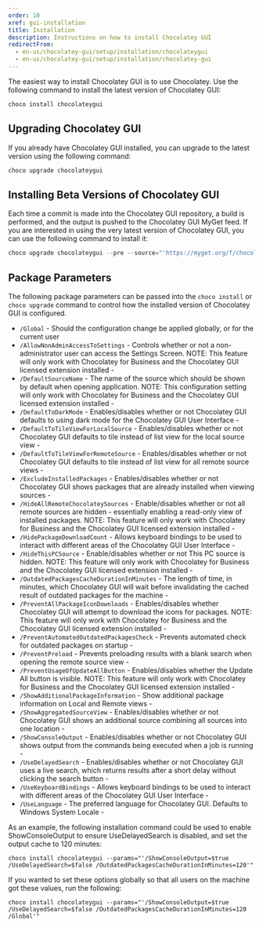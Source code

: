 ```yaml
---
order: 10
xref: gui-installation
title: Installation
description: Instructions on how to install Chocolatey GUI
redirectFrom:
  - en-us/chocolatey-gui/setup/installation/chocolateygui
  - en-us/chocolatey-gui/setup/installation/chocolatey-gui
---
```


The easiest way to install Chocolatey GUI is to use Chocolatey.  Use the
following command to install the latest version of Chocolatey GUI:

```powershell
choco install chocolateygui
```

## Upgrading Chocolatey GUI

If you already have Chocolatey GUI installed, you can upgrade to the latest
version using the following command:

```powershell
choco upgrade chocolateygui
```

## Installing Beta Versions of Chocolatey GUI

Each time a commit is made into the Chocolatey GUI repository, a build is
performed, and the output is pushed to the Chocolatey GUI MyGet feed.  If you
are interested in using the very latest version of Chocolatey GUI, you can use
the following command to install it:

```powershell
choco upgrade chocolateygui --pre --source="'https://myget.org/f/chocolateygui'"
```

 ## Package Parameters

The following package parameters can be passed into the `choco install` or `choco upgrade` command to control how the installed version of Chocolatey GUI is configured.

- `/Global` - Should the configuration change be applied globally, or for the current user
- `/AllowNonAdminAccessToSettings` - Controls whether or not a non-administrator user can access the Settings Screen. NOTE: This feature will only work with Chocolatey for Business and the Chocolatey GUI licensed extension installed - <Xref title="more info" value="allow-non-admin-access-to-settings" />
- `/DefaultSourceName` - The name of the source which should be shown by default when opening application. NOTE: This configuration setting will only work with Chocolatey for Business and the Chocolatey GUI licensed extension installed - <Xref title="more info" value="default-source-name" />
- `/DefaultToDarkMode` - Enables/disables whether or not Chocolatey GUI defaults to using dark mode for the Chocolatey GUI User Interface - <Xref title="more info" value="default-to-dark-mode" />
- `/DefaultToTileViewForLocalSource` - Enables/disables whether or not Chocolatey GUI defaults to tile instead of list view for the local source view - <Xref title="more info" value="default-to-tile-view-for-local-source" />
- `/DefaultToTileViewForRemoteSource` - Enables/disables whether or not Chocolatey GUI defaults to tile instead of list view for all remote source views - <Xref title="more info" value="default-to-tile-view-for-remote-source" />
- `/ExcludeInstalledPackages` - Enables/disables whether or not Chocolatey GUI shows packages that are already installed when viewing sources - <Xref title="more info" value="exclude-installed-packages" />
- `/HideAllRemoteChocolateySources` - Enable/disables whether or not all remote sources are hidden - essentially enabling a read-only view of installed packages. NOTE: This feature will only work with Chocolatey for Business and the Chocolatey GUI licensed extension installed - <Xref title="more info" value="hide-all-remote-chocolatey-sources" />
- `/HidePackageDownloadCount` - Allows keyboard bindings to be used to interact with different areas of the Chocolatey GUI User Interface - <Xref title="more info" value="hide-package-download-count" />
- `/HideThisPCSource` - Enable/disables whether or not This PC source is hidden. NOTE: This feature will only work with Chocolatey for Business and the Chocolatey GUI licensed extension installed - <Xref title="more info" value="hide-this-pc-source" />
- `/OutdatedPackagesCacheDurationInMinutes` - The length of time, in minutes, which Chocolatey GUI will wait before invalidating the cached result of outdated packages for the machine - <Xref title="more info" value="outdated-packages-cache-duration-in-minutes" />
- `/PreventAllPackageIconDownloads` - Enables/disables whether Chocolatey GUI will attempt to download the icons for packages. NOTE: This feature will only work with Chocolatey for Business and the Chocolatey GUI licensed extension installed - <Xref title="more info" value="prevent-all-package-icon-downloads" />
- `/PreventAutomatedOutdatedPackagesCheck` - Prevents automated check for outdated packages on startup - <Xref title="more info" value="prevent-automated-outdated-packages-check" />
- `/PreventPreload` - Prevents preloading results with a blank search when opening the remote source view - <Xref title="more info" value="prevent-preload" />
- `/PreventUsageOfUpdateAllButton` - Enables/disables whether the Update All button is visible. NOTE: This feature will only work with Chocolatey for Business and the Chocolatey GUI licensed extension installed - <Xref title="more info" value="prevent-usage-of-update-all-button" />
- `/ShowAdditionalPackageInformation` - Show additional package information on Local and Remote views - <Xref title="more info" value="show-additional-package-information" />
- `/ShowAggregatedSourceView` - Enables/disables whether or not Chocolatey GUI shows an additional source combining all sources into one location - <Xref title="more info" value="show-aggregated-source-view" />
- `/ShowConsoleOutput` - Enables/disables whether or not Chocolatey GUI shows output from the commands being executed when a job is running - <Xref title="more info" value="show-console-output" />
- `/UseDelayedSearch` - Enables/disables whether or not Chocolatey GUI uses a live search, which returns results after a short delay without clicking the search button - <Xref title="more info" value="use-delayed-search" />
- `/UseKeyboardBindings` - Allows keyboard bindings to be used to interact with different areas of the Chocolatey GUI User Interface - <Xref title="more info" value="use-keyboard-bindings" />
- `/UseLanguage` - The preferred language for Chocolatey GUI. Defaults to Windows System Locale - <Xref title="more info" value="use-language" />

As an example, the following installation command could be used to enable ShowConsoleOutput to ensure UseDelayedSearch is disabled, and set the output cache to 120 minutes:

```
choco install chocolateygui --params="'/ShowConsoleOutput=$true /UseDelayedSearch=$false /OutdatedPackagesCacheDurationInMinutes=120'"
```

If you wanted to set these options globally so that all users on the machine got these values, run the following:

```
choco install chocolateygui --params="'/ShowConsoleOutput=$true /UseDelayedSearch=$false /OutdatedPackagesCacheDurationInMinutes=120 /Global'"
```